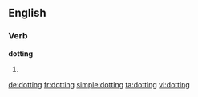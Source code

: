 ==English==

===Verb===
'''dotting'''

# {{present participle of|[[dot]]}}

[[de:dotting]]
[[fr:dotting]]
[[simple:dotting]]
[[ta:dotting]]
[[vi:dotting]]